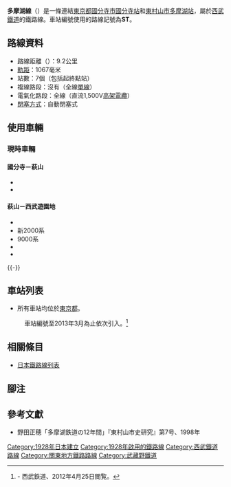 {{noteTA
|G1=Railway}}
{{Infobox 鐵道路線
|日文原名=多摩湖線
|平假名=たまこせん
|羅馬拼音=Tamako sen
|路線名稱=[[File:SeibuRailway_mark.svg|18px]] 多摩湖線
|路線顏色=#fdbc00
|標誌=File:SeibuTamako.svg
|標誌大小=50px
|圖片=
|圖片大小=
|圖片說明=
|所在地={{JPN}}[[東京都|東京都]][[國分寺市|國分寺市]]、[[小平市|小平市]]、[[東村山市|東村山市]]
|起點=[[國分寺站|國分寺站]]
|終點=[[多摩湖站|多摩湖站]]
|站數=7個
|載客量=
|每日使用人數=
|路線記號=[[File:SeibuTamako.svg|18px]] ST
|通車=1928年4月6日
|全線通車=1936年12月30日
|擁有者=[[File:SeibuRailway_mark.svg|18px]] [[西武鐵道|西武鐵道]]
|營運者=[[File:SeibuRailway_mark.svg|18px]] 西武鐵道
|車輛基地=
|使用車輛=參見[[#使用車輛|使用車輛]]一節
|路線距離=9.2公里
|軌距=1,067毫米
|軌道數量=[[單線鐵路|單線]]
|電氣化方式=[[直流電|直流電]]1,500 [[伏特|V]] [[高架電纜|高架電纜]]
|最大坡度=
|最小曲線半徑=
|閉塞方式=自動閉塞式
|保安裝置=
|最高速度=
|路線圖={{西武鐵道RDT/多摩湖線}}
}}
'''多摩湖線'''（{{jpn|j=多摩湖線|hg=たまこせん|rm=Tamako sen|f=y}}）是一條連結[[東京都|東京都]][[國分寺市|國分寺市]][[國分寺站|國分寺站]]和[[東村山市|東村山市]][[多摩湖站|多摩湖站]]，屬於[[西武鐵道|西武鐵道]]的鐵路線。車站編號使用的路線記號為'''ST'''。

== 路線資料 ==
*路線距離（{{link-ja|營業距離|営業キロ}}）：9.2公里
*[[軌距|軌距]]：1067毫米
*站數：7個（包括起終點站）
*複線路段：沒有（全線[[單線鐵路|單線]]）
*電氣化路段：全線（直流1,500V[[高架電纜|高架電纜]]）
*[[閉塞_(鐵路)|閉塞方式]]：自動閉塞式
== 使用車輛 ==
=== 現時車輛 ===
==== 國分寺－萩山 ====
*{{link-ja|西武2000系電力動車組|西武2000系電車|新2000系}}
*{{link-ja|西武9000系電力動車組|西武9000系電車|9000系}}
==== 萩山－西武遊園地 ====
*{{link-ja|西武2000系電力動車組|西武2000系電車|2000系}}
*新2000系
*9000系
*{{link-ja|西武20000系電力動車組|西武20000系電車|20000系}}
*{{link-ja|西武30000系電力動車組|西武30000系電車|30000系}}

{{-}}
== 車站列表 ==
* 所有車站均位於[[東京都|東京都]]。

: 車站編號至2013年3月為止依次引入。<ref>{{PDFlink|[http://www.seibu-group.co.jp/railways/news/news-release/2011/__icsFiles/afieldfile/2012/02/23/20110223eki-number.pdf 西武線全駅で駅ナンバリングを導入します]}} - 西武鉄道、2012年4月25日閲覧。</ref>
<!-- 各種別の色は[[西武新宿線|西武新宿線]]などと合わせています。変更される場合、西武新宿線なども合わせて修正してください。 文字が見やすいように実際に使われているものより薄めの色を選ぶことをお奨めします。-->
{{西武鐵道車站列表/多摩湖線}}
== 相關條目 ==
{{Commonscat|Seibu Tamako Line}}
* [[日本鐵路線列表|日本鐵路線列表]]
== 腳注 ==
{{notefoot}}
{{Reflist}}

== 參考文獻 ==
*野田正穂「多摩湖鉄道の12年間」『東村山市史研究』第7号、1998年

{{多摩湖線}}
{{西武鐵道路線}}
{{東京大眾運輸}}
{{DEFAULTSORT:Tamako}}
{{Portal bar|日本|東京|鐵路|城市軌道交通|日本鐵路}}
[[Category:1928年日本建立|Category:1928年日本建立]]
[[Category:1928年啟用的鐵路線|Category:1928年啟用的鐵路線]]
[[Category:西武鐵道路線|Category:西武鐵道路線]]
[[Category:關東地方鐵路路線|Category:關東地方鐵路路線]]
[[Category:武藏野鐵道|Category:武藏野鐵道]]